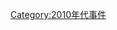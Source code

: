 {{year by category
|m=2
|c=0
|d=1
|y=7
|cat=事件
|sortkey=Event
|parent = 21世纪各年事件
}}

[[Category:2010年代事件|Category:2010年代事件]]